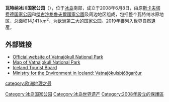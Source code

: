 {{Infobox Protected area
| name = 瓦特纳冰川国家公园
| photo = Breidamerkurjoekull.jpg
| photo_caption =
| location =[[冰岛|冰岛]]
| nearest_city = 
| coords = {{coord|64|30|N|17|00|W|dim:150000_region:IS_type:landmark_source:dewiki|display=inline,title}}
| lat_d = 
| lat_m = 
| lat_s = 
| lat_NS = 
| long_d = 
| long_m = 
| long_s = 
| long_EW = 
| area = 12,000 km²
| established = 2008年6月7日
| visitation_num = 
| visitation_year = 
| governing_body = 
| embedded = {{designation list 
| embed                   = yes
| designation1            = WHS
| designation1_offname    = 瓦特纳冰川国家公园-火与冰的动态
| designation1_date       = [[每年度入选世界遗产列表#2019年（第43次會議）|2019]]
| designation1_type       = 自然
| designation1_criteria   = (viii)
| Year                    = 2019
| area                    = 1,482,000 ha
| buffer_zone             = 
| designation1_number     = [http://whc.unesco.org/en/list/1604/ 1604]
| designation1_free1name  = 所屬國家
| designation1_free1value = {{flag|Iceland}}
| designation1_free2name  = 地區
| designation1_free2value = [[歐洲地區世界遺產列表|北歐]]
}}}}
'''瓦特纳冰川国家公园'''（{{lang-is|Vatnajökulsþjóðgarður}}），位于[[冰岛|冰岛]]南部，成立于2008年6月8日，由原[[斯卡夫塔费德国家公园|斯卡夫塔费德国家公园]]和[[傑古沙格魯夫爾國家公園|傑古沙格魯夫爾國家公園]]及周边地区组成，包括整个瓦特纳冰原地区，总面积14,141 km<sup>2</sup>，为[[欧洲|欧洲]]第二大的[[国家公园|国家公园]]。2019年獲列入世界自然遺產。

==外部链接 ==
* [http://www.vatnajokullnationalpark.is Official website of Vatnajökull National Park] 
* [http://www.umhverfisraduneyti.is/media/PDF_skrar/vatnajokullkort.pdf Map of Vatnajokull National Park] {{Wayback|url=http://www.umhverfisraduneyti.is/media/PDF_skrar/vatnajokullkort.pdf |date=20160923072517 }}
* [https://web.archive.org/web/20110203143219/http://www.icelandtouristboard.com/dateline/june08/email.html Iceland Tourist Board]
* [http://www.umhverfisraduneyti.is/vatnajokull Ministry for the Environment in Iceland: Vatnajökulsþjóðgarður ] {{Wayback|url=http://www.umhverfisraduneyti.is/vatnajokull |date=20160916063618 }} 

{{冰岛世界遗产}}
{{Authority control}}
[[Category:冰岛国家公园|Category:冰岛国家公园]]
[[Category:冰岛世界遗产|Category:冰岛世界遗产]]
[[category:欧洲地理之最|category:欧洲地理之最]]
[[Category:2008年設立的保護區|Category:2008年設立的保護區]]